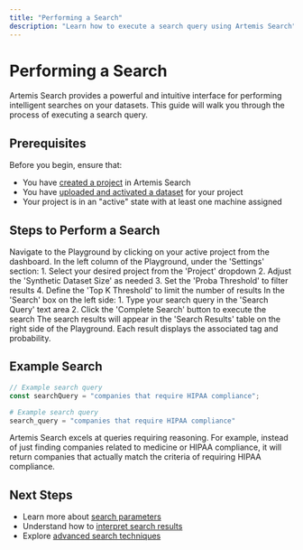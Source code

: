 ```yaml
---
title: "Performing a Search"
description: "Learn how to execute a search query using Artemis Search"
---
```


# Performing a Search

Artemis Search provides a powerful and intuitive interface for performing intelligent searches on your datasets. This guide will walk you through the process of executing a search query.

## Prerequisites

Before you begin, ensure that:
- You have [created a project](/projects/create-a-project) in Artemis Search
- You have [uploaded and activated a dataset](/datasets/upload-and-activate) for your project
- Your project is in an "active" state with at least one machine assigned

## Steps to Perform a Search

<Steps>
  <Step title="Access the Playground">
    Navigate to the Playground by clicking on your active project from the dashboard.
  </Step>

  <Step title="Configure Search Settings">
    In the left column of the Playground, under the 'Settings' section:
    1. Select your desired project from the 'Project' dropdown
    2. Adjust the 'Synthetic Dataset Size' as needed
    3. Set the 'Proba Threshold' to filter results
    4. Define the 'Top K Threshold' to limit the number of results
  </Step>

  <Step title="Enter Your Search Query">
    In the 'Search' box on the left side:
    1. Type your search query in the 'Search Query' text area
    2. Click the 'Complete Search' button to execute the search
  </Step>

  <Step title="View Results">
    The search results will appear in the 'Search Results' table on the right side of the Playground. Each result displays the associated tag and probability.
  </Step>
</Steps>

## Example Search

<CodeGroup>

```javascript
// Example search query
const searchQuery = "companies that require HIPAA compliance";
```

```python
# Example search query
search_query = "companies that require HIPAA compliance"
```

</CodeGroup>

<Note>
  Artemis Search excels at queries requiring reasoning. For example, instead of just finding companies related to medicine or HIPAA compliance, it will return companies that actually match the criteria of requiring HIPAA compliance.
</Note>

## Next Steps

- Learn more about [search parameters](/search/search-parameters)
- Understand how to [interpret search results](/search/interpreting-results)
- Explore [advanced search techniques](/search/advanced-techniques)